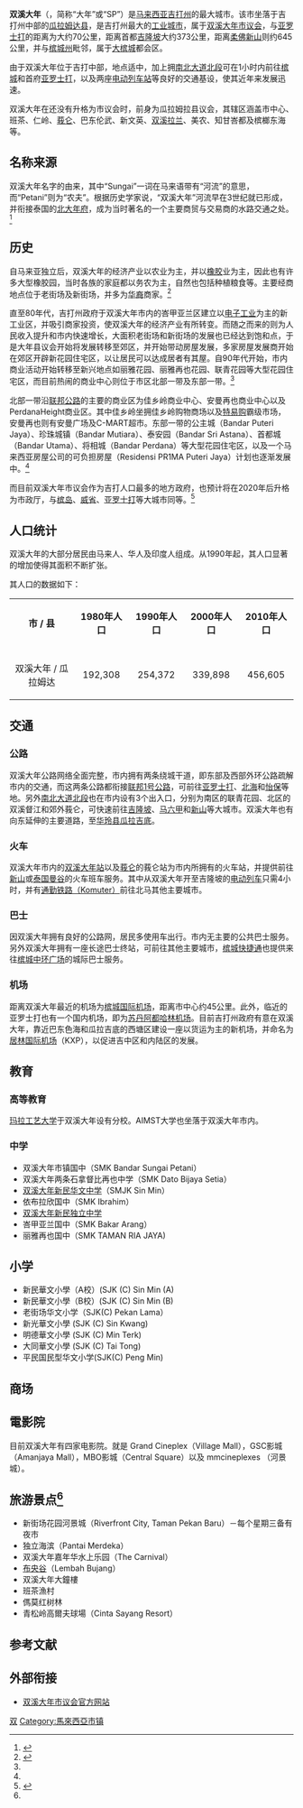 {{Infobox settlement 
|official_name = Sungai Petani
|name = 双溪大年
|settlement_type={{MAS}}[[马来西亚城市|城市]]
|nickname = 大年、SP
|website = {{URL|http://www.mpspk.gov.my/}}
|image_skyline = Jam besar 1990.jpg 
|image_seal = MPSPK Emblem.svg
|image_blank_emblem = 
|blank_emblem_size =
|blank_emblem_type = 
|image_map = 
|map_caption = '''双溪大年'''于[[马来西亚|马来西亚]]、[[吉打州|吉打州]]和[[大槟城|大槟城]]的位置
|subdivision_type  = [[世界政区索引|国家]]
|subdivision_type1 = [[马来西亚州|州属]]
|subdivision_name  = {{flag|马来西亚}}
|subdivision_name1 = {{flag|吉打}}
|leader_title = [[马来西亚地方政府|地方政府]]
|leader_name = [[双溪大年市议会|双溪大年市议会]]
|population_as_of = 2010
|population_total = 456,605
|population_footnotes   = 
|population_density_km2 = 
|timezone = [[马来西亚标准时间|马来西亚标准时间]]
|utc_offset = +8
|timezone_DST = 
|pushpin_map = Malaysia#Malaysia Kedah#Greater Penang
}}
'''双溪大年'''（{{lang-ms|Sungai Petani}}，简称“大年”或“SP”）是[[马来西亚|马来西亚]][[吉打州|吉打州]]的最大城市{{my10|1}}。该市坐落于吉打州中部的[[瓜拉姆达县|瓜拉姆达县]]，是吉打州最大的[[工业|工业城市]]，属于[[双溪大年市议会|双溪大年市议会]]，与[[亚罗士打|亚罗士打]]的距离为大约70公里，距离首都[[吉隆坡|吉隆坡]]大约373公里，距离[[柔佛|柔佛]][[新山|新山]]则约645公里，并与[[槟城州|槟城州]]毗邻，属于[[大槟城|大槟城]]都会区。

由于双溪大年位于吉打中部，地点适中，加上拥[[南北大道北段|南北大道北段]]可在1小时内前往[[槟城|槟城]]和首府[[亚罗士打|亚罗士打]]，以及两座[[KTM电动列车服务|电动列车站]]等良好的交通基设，使其近年来发展迅速。

双溪大年在还没有升格为市议会时，前身为瓜拉姆拉县议会，其辖区涵盖市中心、班茶、仁岭、[[莪仑|莪仑]]、巴东伦武、新文英、[[双溪拉兰|双溪拉兰]]、美农、知甘峇都及槟榔东海等。

==名称来源==
双溪大年名字的由来，其中“Sungai”一词在马来语带有“河流”的意思，而“Petani”则为“农夫”。根据历史学家说，“双溪大年”河流早在3世纪就已形成，并衔接泰国的[[北大年府|北大年府]]，成为当时著名的一个主要商贸与交易商的水路交通之处。<ref>{{cite web|url=https://www.orientaldaily.com.my/news/xiliezhuanti/2017/03/18/189038|title=双溪大年发展（上）：工业重镇引投资 大年带动吉州经济 - 系列专题 - 专题|date=2017-03-18|website=東方網 馬來西亞東方日報}}</ref>

==历史==
自马来亚独立后，双溪大年的经济产业以农业为主，并以[[橡胶|橡胶]]业为主，因此也有许多大型橡胶园，当时各族的家庭都以务农为主，自然也包括种植粮食等。主要经商地点位于老街场及新街场，并多为[[马来西亚华人|华裔]]商家。<ref name="orientaldaily.com.my">{{cite web|url=https://www.orientaldaily.com.my/news/north/2017/04/01/190979|title=双溪大年发展（下）：屋业蓬勃发展 大年经济基础稳 - 北马 - 地方|date=2017-04-01|website=東方網 馬來西亞東方日報}}</ref>

直至80年代，吉打州政府于双溪大年市内的峇甲亚兰区建立以[[电子工业|电子工业]]为主的新工业区，并吸引商家投资，使双溪大年的经济产业有所转变。而随之而来的则为人民收入提升和市内快速增长，大面积老街场和新街场的发展也已经达到饱和点，于是大年县议会开始将发展转移至郊区，并开始带动房屋发展，多家房屋发展商开始在郊区开辟新花园住宅区，以让居民可以达成居者有其屋。自90年代开始，市内商业活动开始转移至新兴地点如丽雅花园、丽雅再也花园、联青花园等大型花园住宅区，而目前热闹的商业中心则位于市区北部一带及东部一带。<ref name="orientaldaily.com.my"/>

北部一带沿[[马来西亚联邦1号公路|联邦公路]]的主要的商业区为佳乡岭商业中心、安曼再也商业中心以及PerdanaHeight商业区。其中佳乡岭坐拥佳乡岭购物商场以及[[特易购|特易购]]霸级市场，安曼再也则有安曼广场及C-MART超市。东部一带的公主城（Bandar Puteri Jaya）、珍珠城镇（Bandar Mutiara）、泰安园（Bandar Sri Astana）、首都城（Bandar Utama）、将相城（Bandar Perdana）等大型花园住宅区，以及一个马来西亚房屋公司的可负担房屋（Residensi PR1MA Puteri Jaya）计划也逐渐发展中。<ref name="orientaldaily.com.my"/>

而目前双溪大年市议会作为吉打人口最多的地方政府，也预计将在2020年后升格为市政厅，与[[槟岛|槟岛]]、[[威省|威省]]、[[亚罗士打|亚罗士打]]等大城市同等。<ref name="orientaldaily.com.my1">{{cite web|url=https://www.orientaldaily.com.my/index.php/news/north/2017/03/25/190020|title=双溪大年发展（中）：大年2020有望升格市厅 - 北马 - 地方|date=2017-03-25|website=東方網 馬來西亞東方日報}}</ref>

==人口统计==
双溪大年的大部分居民由马来人、华人及印度人组成。从1990年起，其人口显著的增加使得其面积不断扩张。{{my10|1}}

其人口的数据如下：
{| class="wikitable sortable"
|-
| bgcolor=#F5F5DC align=center| '''市 / 县''' 
| bgcolor=#F5F5DC align=center| '''1980年人口'''
| bgcolor=#F5F5DC align=center| '''1990年人口'''
| bgcolor=#F5F5DC align=center| '''2000年人口'''
| bgcolor=#F5F5DC align=center| '''2010年人口'''
|-
|-
| 双溪大年 / 瓜拉姆达             ||  192,308 || 254,372 || 339,898 || 456,605 
|}

==交通==

===公路===
双溪大年公路网络全面完整，市内拥有两条绕城干道，即东部及西部外环公路疏解市内的交通，而这两条公路都衔接{{JKR|1}}[[马来西亚联邦1号公路|联邦1号公路]]，可前往[[亚罗士打|亚罗士打]]、[[威省北海|北海]]和[[怡保|怡保]]等地。另外{{MES-E|1}}[[南北大道北段|南北大道北段]]也在市内设有3个出入口，分别为南区的联青花园、北区的双溪督江和郊外莪仑，可快速前往[[吉隆坡|吉隆坡]]、[[马六甲|马六甲]]和[[新山|新山]]等大城市。双溪大年也有向东延伸的主要道路，至[[华玲县|华玲县]][[瓜拉吉底|瓜拉吉底]]。

===火车===
双溪大年市内的[[双溪大年站|双溪大年站]]以及[[莪仑|莪仑]]的莪仑站为市内所拥有的火车站，并提供前往[[新山|新山]]或[[泰国|泰国]][[曼谷|曼谷]]的火车班车服务。其中从双溪大年开至吉隆坡的[[KTM电动列车服务|电动列车]]只需4小时，并有[[KTM通勤铁路北马区|通勤铁路（Komuter）]]前往北马其他主要城市。

===巴士===
因双溪大年拥有良好的公路网，居民多使用车出行。市内无主要的公共巴士服务。另外双溪大年拥有一座长途巴士终站，可前往其他主要城市，[[槟城快捷通|槟城快捷通]]也提供来往[[槟城中环广场|槟城中环广场]]的城际巴士服务。

=== 机场 ===
距离双溪大年最近的机场为[[槟城国际机场|槟城国际机场]]，距离市中心约45公里。此外，临近的亚罗士打也有一个国内机场，即为[[苏丹阿都哈林机场|苏丹阿都哈林机场]]。目前吉打州政府有意在双溪大年，靠近巴东色海和瓜拉吉底的西塘区建设一座以货运为主的新机场，并命名为[[居林国际机场|居林国际机场]]（KXP），以促进吉中区和内陆区的发展。

==教育==
===高等教育===
[[玛拉工艺大学|玛拉工艺大学]]于双溪大年设有分校。AIMST大学也坐落于双溪大年市内。

===中学===
{{未完成列表}}
*双溪大年市镇国中（SMK Bandar Sungai Petani）
*双溪大年两条石拿督比再也中学（SMK Dato Bijaya Setia）
*[[双溪大年新民华文中学|双溪大年新民华文中学]]（SMJK Sin Min）
*依布拉欣国中（SMK Ibrahim）
*[[双溪大年新民独立中学|双溪大年新民独立中学]]
*峇甲亚兰国中（SMK Bakar Arang）
*丽雅再也国中（SMK TAMAN RIA JAYA)

==小学==
*新民華文小學（A校）(SJK (C) Sin Min (A)
*新民華文小學（B校）(SJK (C) Sin Min (B)
*老街场华文小学（SJK(C) Pekan Lama）
*新光華文小學 (SJK (C) Sin Kwang)
*明德華文小學 (SJK (C) Min Terk)
*大同華文小學 (SJK (C) Tai Tong)
*平民国民型华文小学(SJK(C) Peng Min)

==商场==
{{see also|马来西亚商场列表#北马}}

==電影院==
目前双溪大年有四家电影院。就是 Grand Cineplex（Village Mall），GSC影城（Amanjaya Mall），MBO影城（Central Square）以及 mmcineplexes （河景城）。

==旅游景点<ref name="orientaldaily.com.my1"/>==
*新街场花园河景城（Riverfront City, Taman Pekan Baru）－每个星期三备有夜市
*独立海滨（Pantai Merdeka）
*双溪大年嘉年华水上乐园（The Carnival）
*[[布央谷|布央谷]]（Lembah Bujang）
*双溪大年大鐘樓
*班茶漁村
*傌莫红树林
*青松岭高爾夫球場（Cinta Sayang Resort）

==参考文献==
{{Portal box|马來西亚}}
{{reflist}}

==外部衔接==
* [http://www.mpspk.gov.my/ 双溪大年市议会官方网站]{{Wayback|url=http://www.mpspk.gov.my/ |date=20071028103316 }}

{{吉打}}

[[Category:吉打|双]]
[[Category:馬來西亞市镇|Category:馬來西亞市镇]]